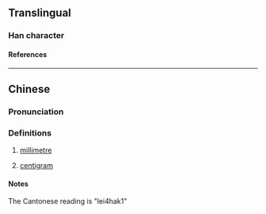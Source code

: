 {{character info/new}}
==Translingual==

===Han character===
{{Han char|rn=10|rad=儿|as=14|sn=16|four=|canj=JUMWG|ids=⿺克厘}}

====References====
{{Han ref|kx=0125.281|dkj=01405|dj=0266.130|hdz=10275.071|uh=5163}}

----

==Chinese==
{{zh-forms}}

===Pronunciation===
{{zh-pron
|m=gōnglǐ
|c=lei4
|cat=n
}}

===Definitions===
{{zh-hanzi}}

# {{lb|zh|obsolete|abbreviation}} [[millimetre]]
# {{lb|zh|obsolete|abbreviation}} [[centigram]]

====Notes====
The Cantonese reading is "lei4hak1"